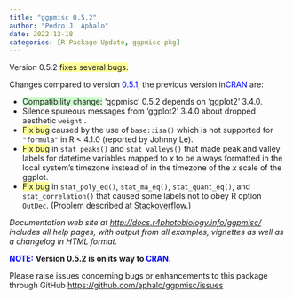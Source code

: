 ```yaml
---
title: "ggpmisc 0.5.2"
author: "Pedro J. Aphalo"
date: 2022-12-18
categories: [R Package Update, ggpmisc pkg]
---
```


Version 0.5.2 [fixes several bugs.]{style="background-color: #ffff99;"}

<!--more-->

Changes compared to version [0.5.1]{style="color: #0000ff;"}, the previous version in[ CRAN]{style="color: #0000ff;"} are:

<ul>

<li>[Compatibility change:]{style="background-color: #ccffcc;"} 'ggpmisc' 0.5.2 depends on 'ggplot2' 3.4.0.</li>

<li>Silence spureous messages from 'ggplot2' 3.4.0 about dropped aesthetic `weight` .</li>

<li>[Fix bug]{style="background-color: #ffff99;"} caused by the use of `base::isa()` which is not supported for `"formula"` in R \< 4.1.0 (reported by Johnny Le).</li>

<li>[Fix bug]{style="background-color: #ffff99;"} in `stat_peaks()` and `stat_valleys()` that made peak and valley labels for datetime variables mapped to <em>x</em> to be always formatted in the local system's timezone instead of in the timezone of the <em>x</em> scale of the ggplot.</li>

<li>[Fix bug]{style="background-color: #ffff99;"} in `stat_poly_eq()`, `stat_ma_eq()`, `stat_quant_eq()`, and `stat_correlation()` that caused some labels not to obey R option `OutDec`. (Problem described at <a href="https://stackoverflow.com/questions/74813032/modifying-the-decimal-mark-of-stat-poly-eq" target="_blank" rel="noopener">Stackoverflow</a>.)</li>

</ul>

<em>Documentation web site at <a href="http://docs.r4photobiology.info/ggpmisc/">http://docs.r4photobiology.info/ggpmisc/</a> includes all help pages, with output from all examples, vignettes as well as a changelog in HTML format.</em>

<strong>[NOTE:]{style="color: #0000ff;"}</strong> <strong>Version 0.5.2 is on its way to [CRAN]{style="color: #0000ff;"}. </strong>

Please raise issues concerning bugs or enhancements to this package through GitHub <a href="https://github.com/aphalo/ggpmisc/issues">https://github.com/aphalo/ggpmisc/issues</a>
